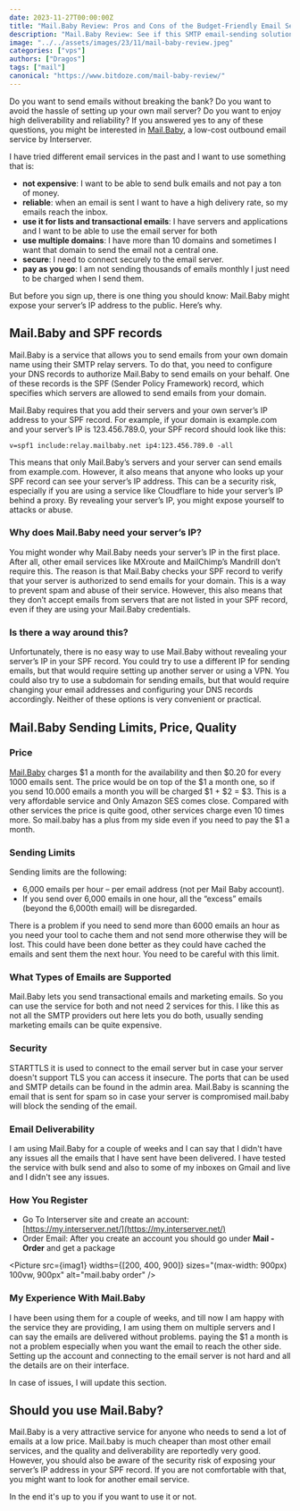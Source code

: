 ```yaml
---
date: 2023-11-27T00:00:00Z
title: "Mail.Baby Review: Pros and Cons of the Budget-Friendly Email Service by Interserver"
description: "Mail.Baby Review: See if this SMTP email-sending solution is for you and your business."
image: "../../assets/images/23/11/mail-baby-review.jpeg"
categories: ["vps"]
authors: ["Dragos"]
tags: ["mail"]
canonical: "https://www.bitdoze.com/mail-baby-review/"
---
```



Do you want to send emails without breaking the bank? Do you want to avoid the hassle of setting up your own mail server? Do you want to enjoy high deliverability and reliability? If you answered yes to any of these questions, you might be interested in [Mail.Baby](https://mail.baby/), a low-cost outbound email service by Interserver.

I have tried different email services in the past and I want to use something that is:

- **not expensive**: I want to be able to send bulk emails and not pay a ton of money.
- **reliable**: when an email is sent I want to have a high delivery rate, so my emails reach the inbox.
- **use it for lists and transactional emails**: I have servers and applications and I want to be able to use the email server for both
- **use multiple domains**: I have more than 10 domains and sometimes I want that domain to send the email not a central one.
- **secure**: I need to connect securely to the email server.
- **pay as you go**: I am not sending thousands of emails monthly I just need to be charged when I send them.

But before you sign up, there is one thing you should know: Mail.Baby might expose your server’s IP address to the public. Here’s why.

## Mail.Baby and SPF records

Mail.Baby is a service that allows you to send emails from your own domain name using their SMTP relay servers. To do that, you need to configure your DNS records to authorize Mail.Baby to send emails on your behalf. One of these records is the SPF (Sender Policy Framework) record, which specifies which servers are allowed to send emails from your domain.

Mail.Baby requires that you add their servers and your own server’s IP address to your SPF record. For example, if your domain is example.com and your server’s IP is 123.456.789.0, your SPF record should look like this:

```
v=spf1 include:relay.mailbaby.net ip4:123.456.789.0 -all
```

This means that only Mail.Baby’s servers and your server can send emails from example.com. However, it also means that anyone who looks up your SPF record can see your server’s IP address. This can be a security risk, especially if you are using a service like Cloudflare to hide your server’s IP behind a proxy. By revealing your server’s IP, you might expose yourself to attacks or abuse.

### Why does Mail.Baby need your server’s IP?

You might wonder why Mail.Baby needs your server’s IP in the first place. After all, other email services like MXroute and MailChimp’s Mandrill don’t require this. The reason is that Mail.Baby checks your SPF record to verify that your server is authorized to send emails for your domain. This is a way to prevent spam and abuse of their service. However, this also means that they don’t accept emails from servers that are not listed in your SPF record, even if they are using your Mail.Baby credentials.

### Is there a way around this?

Unfortunately, there is no easy way to use Mail.Baby without revealing your server’s IP in your SPF record. You could try to use a different IP for sending emails, but that would require setting up another server or using a VPN. You could also try to use a subdomain for sending emails, but that would require changing your email addresses and configuring your DNS records accordingly. Neither of these options is very convenient or practical.

## Mail.Baby Sending Limits, Price, Quality

### Price

[Mail.Baby](https://mail.baby/) charges $1 a month for the availability and then $0.20 for every 1000 emails sent. The price would be on top of the $1 a month one, so if you send 10.000 emails a month you will be charged $1 + $2 = $3. This is a very affordable service and Only Amazon SES comes close.
Compared with other services the price is quite good, other services charge even 10 times more. So mail.baby has a plus from my side even if you need to pay the $1 a month.

### Sending Limits

Sending limits are the following:

- 6,000 emails per hour – per email address (not per Mail Baby account).
- If you send over 6,000 emails in one hour, all the “excess” emails (beyond the 6,000th email) will be disregarded.

There is a problem if you need to send more than 6000 emails an hour as you need your tool to cache them and not send more otherwise they will be lost.
This could have been done better as they could have cached the emails and sent them the next hour. You need to be careful with this limit.

### What Types of Emails are Supported

Mail.Baby lets you send transactional emails and marketing emails. So you can use the service for both and not need 2 services for this. I like this as not all the SMTP providers out here lets you do both, usually sending marketing emails can be quite expensive.

### Security

STARTTLS it is used to connect to the email server but in case your server doesn't support TLS you can access it insecure. The ports that can be used and SMTP details can be found in the admin area.
Mail.Baby is scanning the email that is sent for spam so in case your server is compromised mail.baby will block the sending of the email.

### Email Deliverability

I am using Mail.Baby for a couple of weeks and I can say that I didn't have any issues all the emails that I have sent have been delivered. I have tested the service with bulk send and also to some of my inboxes on Gmail and live and I didn't see any issues.

### How You Register

- Go To Interserver site and create an account: [https://my.interserver.net/](https://my.interserver.net/)
- Order Email: After you create an account you should go under **Mail - Order** and get a package

<Picture
  src={imag1}
  widths={[200, 400, 900]}
  sizes="(max-width: 900px) 100vw, 900px"
  alt="mail.baby order"
/>

### My Experience With Mail.Baby

I have been using them for a couple of weeks, and till now I am happy with the service they are providing, I am using them on multiple servers and I can say the emails are delivered without problems. paying the $1 a month is not a problem especially when you want the email to reach the other side.
Setting up the account and connecting to the email server is not hard and all the details are on their interface.

In case of issues, I will update this section.

## Should you use Mail.Baby?

Mail.Baby is a very attractive service for anyone who needs to send a lot of emails at a low price. Mail.baby is much cheaper than most other email services, and the quality and deliverability are reportedly very good. However, you should also be aware of the security risk of exposing your server’s IP address in your SPF record. If you are not comfortable with that, you might want to look for another email service.

In the end it's up to you if you want to use it or not.

